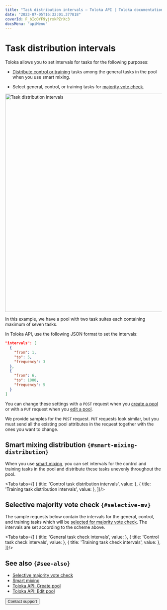 ```yaml
---
title: "Task distribution intervals — Toloka API | Toloka documentation"
date: "2023-07-05T16:32:01.377818"
coverId: F_bIcOYF9yjrxkPZrXc3
docsMenu: "apiMenu"
---
```



# Task distribution intervals

Toloka allows you to set intervals for tasks for the following purposes:

- [Distribute control or training](#smart-mixing-distribution) tasks among the general tasks in the pool when you use smart mixing.

- Select general, control, or training tasks for [majority vote check](#selective-mv).

<Image width="700px" withBackground imageId="51fc29e9d3d71f6d5fbe9c82db981929" alt="Task distribution intervals" />

In this example, we have a pool with two task suites each containing maximum of seven tasks.

In Toloka API, use the following JSON format to set the intervals:

```json
"intervals": [
  {
    "from": 1,
    "to": 5,
    "frequency": 3
  },
  {
    "from": 6,
    "to": 1000,
    "frequency": 5
  }
]
```

You can change these settings with a `POST` request when you [create a pool](https://toloka.ai/docs/api/api-reference/#post-/pools) or with a `PUT` request when you [edit a pool](https://toloka.ai/docs/api/api-reference/#put-/pools/-id-).

We provide samples for the `POST` request. `PUT` requests look similar, but you must send all the existing pool attributes in the request together with the ones you want to change.

## Smart mixing distribution `{#smart-mixing-distribution}`

When you use [smart mixing](/docs/guide/distribute-tasks-by-pages#smart-mixing), you can set intervals for the control and training tasks in the pool and distribute these tasks unevenly throughout the pool.

<Tabs tabs={[
  { title: 'Control task distribution intervals', value: <IntervalsList1/> },
  { title: 'Training task distribution intervals', value: <IntervalsList2/> },
]}/>

## Selective majority vote check `{#selective-mv}`

The sample requests below contain the intervals for the general, control, and training tasks which will be [selected for majority vote check](/docs/guide/selective-mvote). The intervals are set according to the scheme above.

<Tabs tabs={[
  { title: 'General task check intervals', value: <IntervalsList3/> },
  { title: 'Control task check intervals', value: <IntervalsList4/> },
  { title: 'Training task check intervals', value: <IntervalsList5/> },
]}/>

## See also `{#see-also}`

- [Selective majority vote check](/docs/guide/selective-mvote)
- [Smart mixing](/docs/guide/distribute-tasks-by-pages#smart-mixing)
- [Toloka API: Create pool](https://toloka.ai/docs/api/api-reference/#post-/pools)
- [Toloka API: Edit pool](https://toloka.ai/docs/api/api-reference/#put-/pools/-id-)

<Button view="defaultInverse" size="l" type="link" url="/docs/guide/troubleshooting/support?form-source=api-intervals">Contact support</Button>